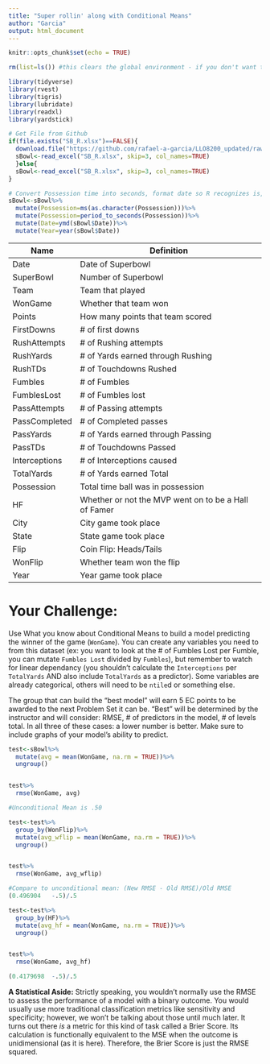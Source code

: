 ```yaml
---
title: "Super rollin' along with Conditional Means"
author: "Garcia"
output: html_document
---
```


```r
knitr::opts_chunk$set(echo = TRUE)

rm(list=ls()) #this clears the global environment - if you don't want to clear your GE, then comment this code out (or delete it altogether)

library(tidyverse)
library(rvest)
library(tigris)
library(lubridate)
library(readxl)
library(yardstick)

# Get File from Github
if(file.exists("SB_R.xlsx")==FALSE){
  download.file("https://github.com/rafael-a-garcia/LLO8200_updated/raw/main/modules/SB_R.xlsx", destfile="SB_R.xlsx", mode="wb")
  sBowl<-read_excel("SB_R.xlsx", skip=3, col_names=TRUE)  
  }else{
  sBowl<-read_excel("SB_R.xlsx", skip=3, col_names=TRUE)
}

# Convert Possession time into seconds, format date so R recognizes is, Pull out year
sBowl<-sBowl%>%
  mutate(Possession=ms(as.character(Possession)))%>%
  mutate(Possession=period_to_seconds(Possession))%>%
  mutate(Date=ymd(sBowl$Date))%>%
  mutate(Year=year(sBowl$Date))

```
| Name | Definition |
| ------- | --------- |
|Date | Date of Superbowl
|SuperBowl | Number of Superbowl|
|Team | Team that played|
|WonGame | Whether that team won|
|Points | How many points that team scored|
|FirstDowns | # of first downs|
|RushAttempts | # of Rushing attempts|
|RushYards | # of Yards earned through Rushing|
|RushTDs | # of Touchdowns Rushed|
|Fumbles | # of Fumbles|
|FumblesLost | # of Fumbles lost|
|PassAttempts | # of Passing attempts|
|PassCompleted | # of Completed passes|
|PassYards | # of Yards earned through Passing|
|PassTDs | # of Touchdowns Passed|
|Interceptions | # of Interceptions caused|
|TotalYards | # of Yards earned Total|
|Possession | Total time ball was in possession|
|HF | Whether or not the MVP went on to be a Hall of Famer|
|City | City game took place|
|State | State game took place|
|Flip | Coin Flip: Heads/Tails|
|WonFlip | Whether team won the flip|
|Year | Year game took place|

# Your Challenge:

Use What you know about Conditional Means to build a model predicting the winner of the game (`WonGame`). You can create any variables you need to from this dataset (ex: you want to look at the # of Fumbles Lost per Fumble, you can mutate `Fumbles Lost` divided by `Fumbles`), but remember to watch for linear dependancy (you  shouldn't calculate the `Interceptions` per `TotalYards` AND also include `TotalYards` as a predictor). Some variables are already categorical, others will need to be `ntile`d or something else. 

The group that can build the "best model" will earn 5 EC points to be awarded to the next Problem Set it can be. "Best" will be determined by the instructor and will consider: RMSE, # of predictors in the model, # of levels total. In all three of these cases: a lower number is better. Make sure to include graphs of your model's ability to predict. 



```r
test<-sBowl%>%
  mutate(avg = mean(WonGame, na.rm = TRUE))%>%
  ungroup()


test%>%
  rmse(WonGame, avg)

#Unconditional Mean is .50

test<-test%>%
  group_by(WonFlip)%>%
  mutate(avg_wflip = mean(WonGame, na.rm = TRUE))%>%
  ungroup()


test%>%
  rmse(WonGame, avg_wflip)

#Compare to unconditional mean: (New RMSE - Old RMSE)/Old RMSE
(0.496904	-.5)/.5

test<-test%>%
  group_by(HF)%>%
  mutate(avg_hf = mean(WonGame, na.rm = TRUE))%>%
  ungroup()


test%>%
  rmse(WonGame, avg_hf)

(0.4179698	-.5)/.5

```

**A Statistical Aside:** Strictly speaking, you wouldn't normally use the RMSE to assess the performance of a model with a binary outcome. You would usually use more traditional classification metrics like sensitivity and specificity; however, we won't be talking about those until much later. It turns out there *is* a metric for this kind of task called a Brier Score. Its calculation is functionally equivalent to the MSE when the outcome is unidimensional (as it is here). Therefore, the Brier Score is just the RMSE squared. 